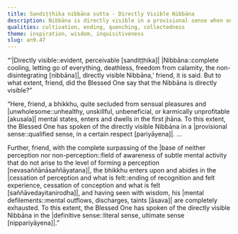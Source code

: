 ```yaml
---
title: Sandiṭṭhika nibbāna sutta - Directly Visible Nibbāna
description: Nibbāna is directly visible in a provisional sense when one enters a jhāna or subsequent meditation attainments. It is directly visible in the definitive sense when one attains the cessation of perception and what is felt, and having seen with wisdom, completely exhausts mental defilements.
qualities: cultivation, ending, quenching, collectedness
theme: inspiration, wisdom, inquisitiveness
slug: an9.47
---
```


“‘|Directly visible::evident, perceivable [sandiṭṭhika]| |Nibbāna::complete cooling, letting go of everything, deathless, freedom from calamity, the non-disintegrating [nibbāna]|, directly visible Nibbāna,’ friend, it is said. But to what extent, friend, did the Blessed One say that the Nibbāna is directly visible?”

“Here, friend, a bhikkhu, quite secluded from sensual pleasures <collapse>and |unwholesome::unhealthy, unskillful, unbeneficial, or karmically unprofitable [akusala]| mental states,</collapse> enters and dwells in the first jhāna. To this extent, the Blessed One has spoken of the directly visible Nibbāna in a |provisional sense::qualified sense, in a certain respect [pariyāyena]|. ...

Further, friend, with the complete surpassing of the |base of neither perception nor non-perception::field of awareness of subtle mental activity that do not arise to the level of forming a perception [nevasaññānāsaññāyatana]|, the bhikkhu enters upon and abides in the |cessation of perception and what is felt::ending of recognition and felt experience, cessation of conception and what is felt [saññāvedayitanirodha]|, and having seen with wisdom, his |mental defilements::mental outflows, discharges, taints [āsava]| are completely exhausted. To this extent, the Blessed One has spoken of the directly visible Nibbāna in the |definitive sense::literal sense, ultimate sense [nippariyāyena]|.”